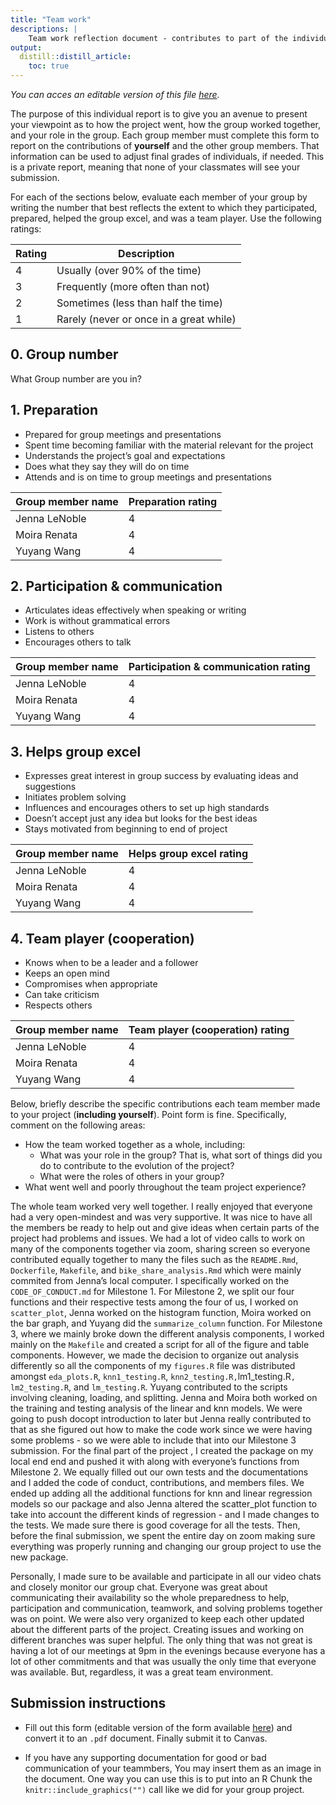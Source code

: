 ```yaml
---
title: "Team work"
descriptions: |
    Team work reflection document - contributes to part of the individual team work grade.
output:
  distill::distill_article:
    toc: true
---
```


*You can acces an editable version of this file [here](https://github.com/UBC-DSCI/dsci-310-student/blob/main/team-work.Rmd).*

The purpose of this individual report
is to give you an avenue to present your viewpoint
as to how the project went,
how the group worked together,
and your role in the group.
Each group member must complete this form
to report on the contributions of **yourself** and the other group members.
That information can be used to adjust final grades of individuals,
if needed.
This is a private report,
meaning that none of your classmates will see your submission.

For each of the sections below,
evaluate each member of your group by writing the number
that best reflects the extent to which they participated,
prepared, helped the group excel, and was a team player.
Use the following ratings:

| Rating | Description                             |
|--------|-----------------------------------------|
| 4      | Usually (over 90% of the time)          |
| 3      | Frequently (more often than not)        |
| 2      | Sometimes (less than half the time)     |
| 1      | Rarely (never or once in a great while) |

## 0. Group number

What Group number are you in?

## 1. Preparation

- Prepared for group meetings and presentations
- Spent time becoming familiar with the material relevant for the project
- Understands the project's goal and expectations
- Does what they say they will do on time
- Attends and is on time to group meetings and presentations

| Group member name | Preparation rating |
|-------------------|--------------------|
|    Jenna LeNoble  |        4           |
|    Moira Renata   |        4           |
|    Yuyang Wang    |        4           |

## 2. Participation & communication

- Articulates ideas effectively when speaking or writing
- Work is without grammatical errors
- Listens to others
- Encourages others to talk

| Group member name | Participation & communication rating |
|-------------------|--------------------------------------|
|    Jenna LeNoble  |        4                             |
|    Moira Renata   |        4                             |
|    Yuyang Wang    |        4                             |

## 3. Helps group excel

- Expresses great interest in group success by evaluating ideas and suggestions
- Initiates problem solving
- Influences and encourages others to set up high standards
- Doesn't accept just any idea but looks for the best ideas
- Stays motivated from beginning to end of project

| Group member name | Helps group excel rating |
|-------------------|--------------------------|
|    Jenna LeNoble  |        4                 |
|    Moira Renata   |        4                 |
|    Yuyang Wang    |        4                 |

## 4. Team player (cooperation)

- Knows when to be a leader and a follower
- Keeps an open mind
- Compromises when appropriate
- Can take criticism
- Respects others

| Group member name | Team player (cooperation) rating |
|-------------------|----------------------------------|
|    Jenna LeNoble  |        4                         |
|    Moira Renata   |        4                         |
|    Yuyang Wang    |        4                         |
Below,
briefly describe the specific contributions each team member
made to your project (**including yourself**).
Point form is fine.
Specifically,
comment on the following areas:

- How the team worked together as a whole, including:
    - What was your role in the group?
      That is, what sort of things did you do to contribute to the evolution of the project?
    - What were the roles of others in your group?
- What went well and poorly throughout the team project experience?

The whole team worked very well together. I really enjoyed that everyone had a very open-mindest and was very supportive. It was nice to have all the members be ready to help out and give ideas when certain parts of the project had problems and issues. We had a lot of video calls to work on many of the components together via zoom, sharing screen so everyone contributed equally together to many the files such as the `README.Rmd`, `Dockerfile`, `Makefile`, and `bike_share_analysis.Rmd` which were mainly commited from Jenna's local computer. I specifically worked on the `CODE_OF_CONDUCT.md` for Milestone 1. For Milestone 2, we split our four functions and their respective tests among the four of us, I worked on `scatter_plot`, Jenna worked on the histogram function, Moira worked on the bar graph, and Yuyang did the `summarize_column` function. For Milestone 3, where we mainly broke down the different analysis components, I worked mainly on the `Makefile` and created a script for all of the figure and table components. However, we made the decision to organize out analysis differently so all the components of my `figures.R` file was distributed amongst `eda_plots.R`, `knn1_testing.R`, `knn2_testing.R, `lm1_testing.R`, lm2_testing.R`, and `lm_testing.R`. Yuyang contributed to the scripts involving cleaning, loading, and splitting. Jenna and Moira both worked on the training and testing analysis of the linear and knn models. We were going to push docopt introduction to later but Jenna really contributed to that as she figured out how to make the code work since we were having some problems - so we were able to include that into our Milestone 3 submission. For the final part of the project , I created the package on my local end end and pushed it with along with everyone's functions from Milestone 2. We equally filled out our own tests and the documentations and I added the code of conduct, contributions, and members files. We ended up adding all the additional functions for knn and linear regression models so our package and also Jenna altered the scatter_plot function to take into account the different kinds of regression - and I made changes to the tests. We made sure there is good coverage for all the tests. Then, before the final submission, we spent the entire day on zoom making sure everything was properly running and changing our group project to use the new package. 

Personally, I made sure to be available and participate in all our video chats and closely monitor our group chat. Everyone was great about communicating their availability so the whole preparedness to help, participation and communication, teamwork, and solving problems together was on point. We were also very organized to keep each other updated about the different parts of the project. Creating issues and working on different branches was super helpful. The only thing that was not great is having a lot of our meetings at 9pm in the evenings because everyone has a lot of other commitments and that was usually the only time that everyone was available. But, regardless, it was a great team environment. 


## Submission instructions

- Fill out this form
  (editable version of the form available [here](https://github.com/UBC-DSCI/dsci-310-student/blob/main/team-work.Rmd))
  and convert it to an `.pdf` document.
  Finally submit it to Canvas.

- If you have any supporting documentation for good or bad communication of your teammbers,
  You may insert them as an image in the document.
  One way you can use this is to put into an R Chunk the `knitr::include_graphics("")` call like we did for your group project.
